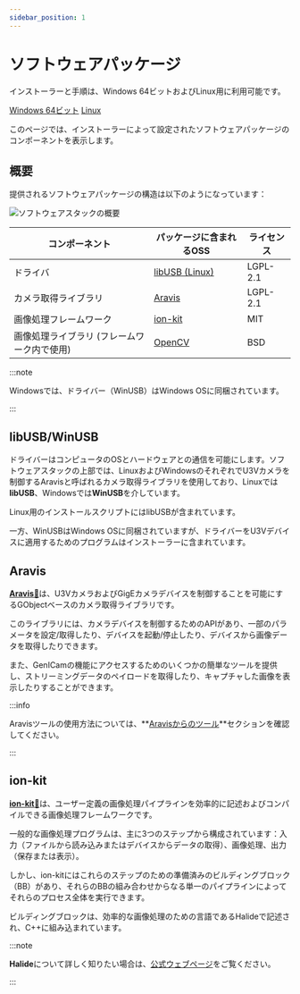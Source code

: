 ```yaml
---
sidebar_position: 1
---
```


# ソフトウェアパッケージ


<div class="jsx-section">
<p>
インストーラーと手順は、Windows 64ビットおよびLinux用に利用可能です。
</p>
<div class="board">


<a class="card on-board" href="windows">Windows 64ビット</a>
<a class="card on-board" href="linux">Linux</a>
</div></div>

このページでは、インストーラーによって設定されたソフトウェアパッケージのコンポーネントを表示します。

## 概要

提供されるソフトウェアパッケージの構造は以下のようになっています：

![ソフトウェアスタックの概要](./img/generic-sw-stack.png)

| コンポーネント | パッケージに含まれるOSS | ライセンス |
| --------   | ------- | ------- |
| ドライバ | [libUSB (Linux)](#libusbwinusb) | LGPL-2.1 |
| カメラ取得ライブラリ | [Aravis](#aravis) | LGPL-2.1 |
| 画像処理フレームワーク | [ion-kit](#ion-kit) | MIT |
| 画像処理ライブラリ (フレームワーク内で使用) | [OpenCV](https://opencv.org/) | BSD |

:::note

Windowsでは、ドライバー（WinUSB）はWindows OSに同梱されています。

:::

## libUSB/WinUSB

ドライバーはコンピュータのOSとハードウェアとの通信を可能にします。ソフトウェアスタックの上部では、LinuxおよびWindowsのそれぞれでU3Vカメラを制御するAravisと呼ばれるカメラ取得ライブラリを使用しており、Linuxでは**libUSB**、Windowsでは**WinUSB**を介しています。

Linux用のインストールスクリプトにはlibUSBが含まれています。

一方、WinUSBはWindows OSに同梱されていますが、ドライバーをU3Vデバイスに適用するためのプログラムはインストーラーに含まれています。

## Aravis

[**Aravis**&#128279;](https://aravisproject.github.io/aravis/)は、U3VカメラおよびGigEカメラデバイスを制御することを可能にするGObjectベースのカメラ取得ライブラリです。

このライブラリには、カメラデバイスを制御するためのAPIがあり、一部のパラメータを設定/取得したり、デバイスを起動/停止したり、デバイスから画像データを取得したりできます。

また、GenICamの機能にアクセスするためのいくつかの簡単なツールを提供し、ストリーミングデータのペイロードを取得したり、キャプチャした画像を表示したりすることができます。

:::info

Aravisツールの使用方法については、**[Aravisからのツール](../external/aravis/arv-tools.md)**セクションを確認してください。

:::

## ion-kit

[**ion-kit**&#128279;](https://github.com/fixstars/ion-kit)は、ユーザー定義の画像処理パイプラインを効率的に記述およびコンパイルできる画像処理フレームワークです。

一般的な画像処理プログラムは、主に3つのステップから構成されています：入力（ファイルから読み込みまたはデバイスからデータの取得）、画像処理、出力（保存または表示）。

しかし、ion-kitにはこれらのステップのための準備済みのビルディングブロック（BB）があり、それらのBBの組み合わせからなる単一のパイプラインによってそれらのプロセス全体を実行できます。

ビルディングブロックは、効率的な画像処理のための言語であるHalideで記述され、C++に組み込まれています。

:::note

**Halide**について詳しく知りたい場合は、[公式ウェブページ](https://halide-lang.org/)をご覧ください。

:::
